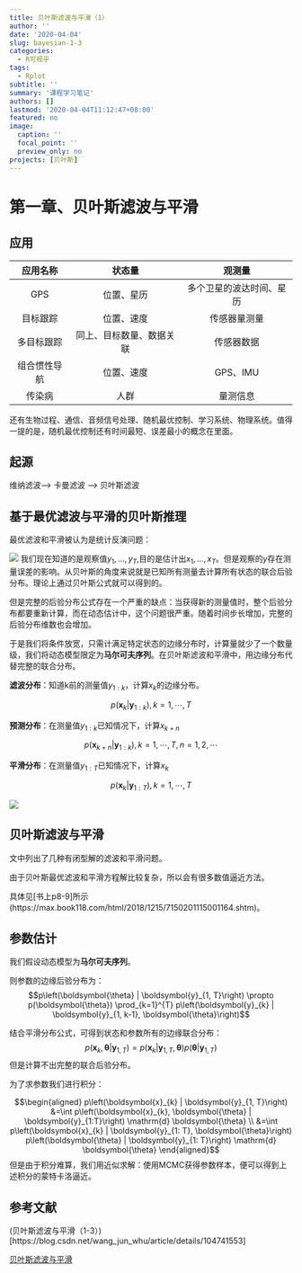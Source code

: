 ```yaml
---
title: 贝叶斯滤波与平滑（1）
author: ''
date: '2020-04-04'
slug: bayesian-1-3
categories:
  - R可视乎
tags: 
  - Rplot
subtitle: ''
summary: '课程学习笔记'
authors: []
lastmod: '2020-04-04T11:12:47+08:00'
featured: no
image:
  caption: ''
  focal_point: ''
  preview_only: no
projects: [贝叶斯]
---
```


# 第一章、贝叶斯滤波与平滑

## 应用

|应用名称	|状态量	|观测量|
|:--:|:--:|:--:|
|GPS	|位置、星历|	多个卫星的波达时间、星历|
目标跟踪|	位置、速度	|传感器量测量|
多目标跟踪|	同上、目标数量、数据关联|传感器数据|
|组合惯性导航	|位置、速度|	GPS、IMU|
|传染病|	人群	|量测信息|

还有生物过程、通信、音频信号处理、随机最优控制、学习系统、物理系统。值得一提的是，随机最优控制还有时间最短、误差最小的概念在里面。

## 起源

维纳滤波--> 卡曼滤波 --> 贝叶斯滤波

## 基于最优滤波与平滑的贝叶斯推理

最优滤波和平滑被认为是统计反演问题：

![](1.jpg)
我们现在知道的是观察值$y_{1},\dots,y_{T}$,目的是估计出$x_{1},\dots,x_{T}$。但是观察的$y$存在测量误差的影响。从贝叶斯的角度来说就是已知所有测量去计算所有状态的联合后验分布。理论上通过贝叶斯公式就可以得到的。

但是完整的后验分布公式存在一个严重的缺点：当获得新的测量值时，整个后验分布都要重新计算，而在动态估计中，这个问题很严重。随着时间步长增加，完整的后验分布维数也会增加。

于是我们将条件放宽，只需计满足特定状态的边缘分布时，计算量就少了一个数量级，我们将动态模型限定为**马尔可夫序列**。在贝叶斯滤波和平滑中，用边缘分布代替完整的联合分布。

**滤波分布**：知道k前的测量值$y_{1:k}$，计算$x_{k}$的边缘分布。

$$p\left(\boldsymbol{x}_{k} | \boldsymbol{y}_{1: k}\right), k=1, \cdots, T$$

**预测分布**：在测量值$y_{1:k}$已知情况下，计算$x_{k+n}$

$$p\left(\boldsymbol{x}_{k+n} | \boldsymbol{y}_{1 : k}\right), k=1, \cdots, T, n=1,2, \cdots$$


**平滑分布**：在测量值$y_{1:T}$已知情况下，计算$x_{k}$

$$p\left(\boldsymbol{x}_{k} | \boldsymbol{y}_{1: T}\right), k=1, \cdots, T$$



![](2.jpg)

## 贝叶斯滤波与平滑

文中列出了几种有闭型解的滤波和平滑问题。

由于贝叶斯最优滤波和平滑方程解比较复杂，所以会有很多数值逼近方法。

具体见[书上p8-9]所示(https://max.book118.com/html/2018/1215/7150201115001164.shtm)。

## 参数估计

我们假设动态模型为**马尔可夫序列**。

则参数的边缘后验分布为：
$$p\left(\boldsymbol{\theta} | \boldsymbol{y}_{1, T}\right) \propto p(\boldsymbol{\theta}) \prod_{k=1}^{T} p\left(\boldsymbol{y}_{k} | \boldsymbol{y}_{1, k-1}, \boldsymbol{\theta}\right)$$

结合平滑分布公式，可得到状态和参数所有的边缘联合分布：
$$p\left(\boldsymbol{x}_{k}, \boldsymbol{\theta} | \boldsymbol{y}_{1, T}\right)=p\left(\boldsymbol{x}_{k} | \boldsymbol{y}_{1, T}, \boldsymbol{\theta}\right) p\left(\boldsymbol{\theta} | \boldsymbol{y}_{1, T}\right)$$
但是计算不出完整的联合后验分布。

为了求参数我们进行积分：

$$\begin{aligned}
p\left(\boldsymbol{x}_{k} | \boldsymbol{y}_{1, T}\right) &=\int p\left(\boldsymbol{x}_{k}, \boldsymbol{\theta} | \boldsymbol{y}_{1:T}\right) \mathrm{d} \boldsymbol{\theta} \\
&=\int p\left(\boldsymbol{x}_{k} | \boldsymbol{y}_{1: T}, \boldsymbol{\theta}\right) p\left(\boldsymbol{\theta} | \boldsymbol{y}_{1: T}\right) \mathrm{d} \boldsymbol{\theta}
\end{aligned}$$
但是由于积分难算，我们用近似求解：使用MCMC获得参数样本，便可以得到上述积分的蒙特卡洛逼近。






## 参考文献{-}

(贝叶斯滤波与平滑（1-3）)[https://blog.csdn.net/wang_jun_whu/article/details/104741553]

[贝叶斯滤波与平滑](https://max.book118.com/html/2018/1215/7150201115001164.shtm)





